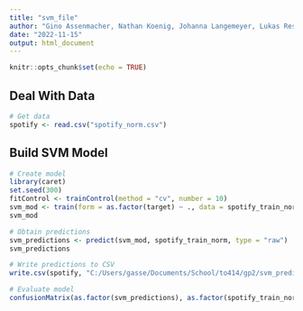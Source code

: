 ```yaml
---
title: "svm_file"
author: "Gino Assenmacher, Nathan Koenig, Johanna Langemeyer, Lukas Resch, Ben Roemer"
date: "2022-11-15"
output: html_document
---
```


```r
knitr::opts_chunk$set(echo = TRUE)
```


## Deal With Data

```r
# Get data
spotify <- read.csv("spotify_norm.csv")
```


## Build SVM Model

```r
# Create model
library(caret)
set.seed(300)
fitControl <- trainControl(method = "cv", number = 10)
svm_mod <- train(form = as.factor(target) ~ ., data = spotify_train_norm, trControl = fitControl, method = "svmLinear")
svm_mod

# Obtain predictions
svm_predictions <- predict(svm_mod, spotify_train_norm, type = "raw")
svm_predictions

# Write predictions to CSV
write.csv(spotify, "C:/Users/gasse/Documents/School/to414/gp2/svm_predictions.csv", row.names = FALSE)

# Evaluate model
confusionMatrix(as.factor(svm_predictions), as.factor(spotify_train_norm$target), positive = "1")
```

